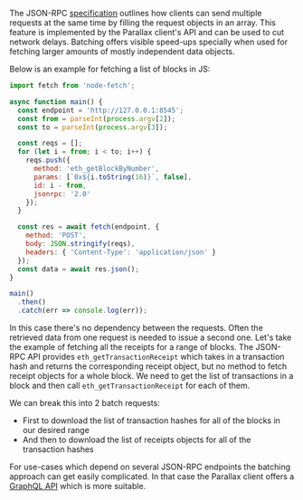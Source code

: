 The JSON-RPC [specification](https://www.jsonrpc.org/specification#batch) outlines how clients can send multiple requests at the same time by filling the request objects in an array. This feature is implemented by the Parallax client's API and can be used to cut network delays. Batching offers visible speed-ups specially when used for fetching larger amounts of mostly independent data objects.

Below is an example for fetching a list of blocks in JS:

```javascript
import fetch from 'node-fetch';

async function main() {
  const endpoint = 'http://127.0.0.1:8545';
  const from = parseInt(process.argv[2]);
  const to = parseInt(process.argv[3]);

  const reqs = [];
  for (let i = from; i < to; i++) {
    reqs.push({
      method: 'eth_getBlockByNumber',
      params: [`0x${i.toString(16)}`, false],
      id: i - from,
      jsonrpc: '2.0'
    });
  }

  const res = await fetch(endpoint, {
    method: 'POST',
    body: JSON.stringify(reqs),
    headers: { 'Content-Type': 'application/json' }
  });
  const data = await res.json();
}

main()
  .then()
  .catch(err => console.log(err));
```

In this case there's no dependency between the requests. Often the retrieved data from one request is needed to issue a second one. Let's take the example of fetching all the receipts for a range of blocks. The JSON-RPC API provides `eth_getTransactionReceipt` which takes in a transaction hash and returns the corresponding receipt object, but no method to fetch receipt objects for a whole block. We need to get the list of transactions in a block and then call `eth_getTransactionReceipt` for each of them.

We can break this into 2 batch requests:

* First to download the list of transaction hashes for all of the blocks in our desired range
* And then to download the list of receipts objects for all of the transaction hashes

For use-cases which depend on several JSON-RPC endpoints the batching approach can get easily complicated. In that case the Parallax client offers a [GraphQL API](../graph-ql-server) which is more suitable.
